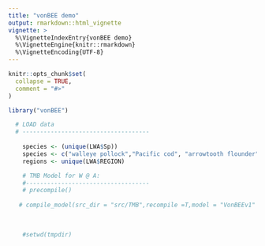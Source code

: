 ```yaml
---
title: "vonBEE demo"
output: rmarkdown::html_vignette
vignette: >
  %\VignetteIndexEntry{vonBEE demo}
  %\VignetteEngine{knitr::rmarkdown}
  %\VignetteEncoding{UTF-8}
---
```



```r
knitr::opts_chunk$set(
  collapse = TRUE,
  comment = "#>"
)
```

```r
library("vonBEE")
```


```r
 
  # LOAD data
  # ------------------------------------
    
    species <- (unique(LWA$Sp))
    species <- c("walleye pollock","Pacific cod", "arrowtooth flounder","yellowfin sole","sablefish","Pacific ocean perch")
    regions <- unique(LWA$REGION)

    # TMB Model for W @ A:
    #-----------------------------------
    # precompile()
   
   # compile_model(src_dir = "src/TMB",recompile =T,model = "VonBEEv1" )
   
 
    
    #setwd(tmpdir)
    
```    

    
        
    
